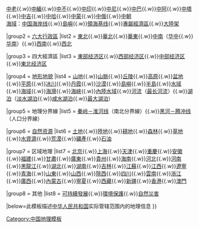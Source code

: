 {{Navbox
|name  = 中国地理
|title = [[中国地理|中国地理]]
|image =
|state =  {{{state}}}

|group1 = [[中国疆域史|疆域]]
|list1  = [[中国边界线|邊界]]：[[中越边界线|中越]]{{.w}}[[中老边界线|中老]]{{.w}}[[中缅边界线|中緬]]{{.w}}[[中不边界线|中不]]{{.w}}[[中印边界线|中印]]{{.w}}[[中尼边界线|中尼]]{{.w}}[[中巴边界线|中巴]]{{.w}}[[中阿边界线|中阿]]{{.w}}[[中塔边界线|中塔]]{{.w}}[[中吉边界线|中吉]]{{.w}}[[中哈边界线|中哈]]{{.w}}[[中蒙边界线|中蒙]]{{.w}}[[中俄边界线|中俄]]{{.w}}[[中朝边界线|中朝]]<br>[[中国领海海域|海域]]：[[中国海岸线]]{{.w}}[[中華人民共和國島嶼列表|島嶼]]{{.w}}[[中国领海基点|領海基线]]{{.w}}[[中国专属经济区|專屬經濟區]]{{.w}}[[中国大陆架|大陸架]]

|group2 = [[中国区域地理|六大行政區]]
|list2  = [[中国东北地区|東北]]{{.w}}[[华北地区|華北]]{{.w}}[[华东地区|華東]]{{.w}}[[中南地区|中南]]（[[华中地区|华中]]{{.w}}[[华南地区|华南]]）{{.w}}[[中国西南地区|西南]]{{.w}}[[中国西北地区|西北]]

|group3 = 四大經濟區
|list3  = [[中国东部经济区|東部经济区]]{{.w}}[[中国西部|西部经济区]]{{.w}}[[中国中部经济区|中部经济区]]{{.w}}[[中国东北地区|東北经济区]]

|group4 = [[中国地形|地形地貌]]
|list4  = [[山地]]{{.w}}[[中国山脉列表|山脈]]{{.w}}[[中国丘陵|丘陵]]{{.w}}[[中国高原|高原]]{{.w}}[[中国盆地列表|盆地]]{{.w}}[[中国平原|平原]]{{.w}}[[中国冰川|冰川]]{{.w}}[[中國丹霞|丹霞]]{{.w}}[[中国沙漠和沙地列表|沙漠]]{{.w}}[[中華人民共和國島嶼列表|島嶼]]{{.w}}[[中国半岛列表|半島]]{{.w}}[[中国水域|水域]]{{.w}}[[中国领海海域|海域]]{{.w}}[[中国海湾|海灣]]{{.w}}[[中国海峡列表|海峽]]{{.w}}[[中国内陆水域|內陸水域]]{{.w}}[[中國河流列表|河流]]（[[中华人民共和国最长河流列表|最长河流]]）{{.w}}[[中国湖泊列表|湖泊]]（[[中国淡水湖泊列表|淡水湖泊]]{{.w}}[[中国咸水湖泊列表|咸水湖泊]]{{.w}}[[中华人民共和国最大湖泊列表|最大湖泊]]）

|group5 = 地理分界線
|list5  = [[秦岭－淮河线]]（南北分界線）{{.w}}[[黑河－腾冲线]]（人口分界線）

|group6 = [[中国自然资源|自然资源]]
|list6  = [[中国土地资源|土地]]{{.w}}[[中国陆地|陸地]]{{.w}}[[中国耕地资源|耕地]]{{.w}}[[中国森林资源|森林]]{{.w}}[[中国草地资源|草地]]{{.w}}[[中国水资源|水資源]]{{.w}}[[中国荒漠|荒漠]]{{.w}}[[中国矿产资源|礦產]]{{.w}}[[中国石油资源|石油]]

|group7 = 区域地理
|list7  = [[北京地理|北京]]{{.w}}[[上海地理|上海]]{{.w}}[[天津地理|天津]]{{.w}}[[重庆地理|重慶]]{{.w}}[[安徽地理|安徽]]{{.w}}[[福建地理|福建]]{{.w}}[[甘肃地理|甘肅]]{{.w}}[[广东地理|廣東]]{{.w}}[[贵州地理|貴州]]{{.w}}[[海南地理|海南]]{{.w}}[[河北地理|河北]]{{.w}}[[河南地理|河南]]{{.w}}[[黑龙江地理|黑龍江]]{{.w}}[[湖北地理|湖北]]{{.w}}[[湖南地理|湖南]]{{.w}}[[吉林地理|吉林]]{{.w}}[[江苏地理|江蘇]]{{.w}}[[江西地理|江西]]{{.w}}[[辽宁地理|遼寧]]{{.w}}[[青海地理|青海]]{{.w}}[[山东地理|山東]]{{.w}}[[山西地理|山西]]{{.w}}[[陕西地理|陝西]]{{.w}}[[四川地理|四川]]{{.w}}[[云南地理|雲南]]{{.w}}[[浙江地理|浙江]]{{.w}}[[广西地理|廣西]]{{.w}}[[内蒙古地理|內蒙古]]{{.w}}[[宁夏地理|寧夏]]{{.w}}[[西藏地理|西藏]]{{.w}}[[新疆地理|新疆]]{{.w}}[[香港地理|香港]]{{.w}}[[澳門地理|澳門]]

|group8 = 其他
|list8  = [[中国可持续发展|可持續發展]]{{.w}}[[中华人民共和国环境污染与治理|環境保護]]{{.w}}[[中国自然灾害|自然災害]]

|below=此模板描述[[中华人民共和国]]实际管辖范围内的地理信息
}}<noinclude>

[[Category:中国地理模板]]
</noinclude>